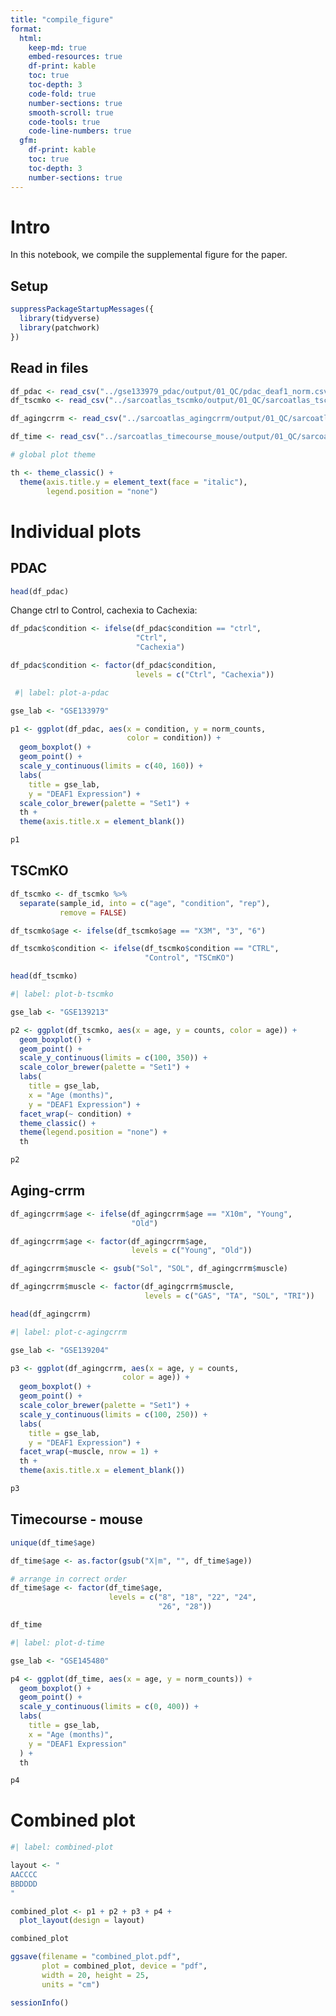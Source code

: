 ```yaml
---
title: "compile_figure"
format:
  html: 
    keep-md: true
    embed-resources: true
    df-print: kable
    toc: true
    toc-depth: 3
    code-fold: true
    number-sections: true
    smooth-scroll: true
    code-tools: true
    code-line-numbers: true
  gfm: 
    df-print: kable
    toc: true 
    toc-depth: 3
    number-sections: true
---
```


# Intro

In this notebook, we compile the supplemental figure for the paper. 

## Setup


```r
suppressPackageStartupMessages({
  library(tidyverse)
  library(patchwork)
})
```


## Read in files

```r
df_pdac <- read_csv("../gse133979_pdac/output/01_QC/pdac_deaf1_norm.csv")
df_tscmko <- read_csv("../sarcoatlas_tscmko/output/01_QC/sarcoatlas_tscmko_deaf1_normcounts.csv")

df_agingcrrm <- read_csv("../sarcoatlas_agingcrrm/output/01_QC/sarcoatlas_agingcrrm_deaf1_normcounts.csv")

df_time <- read_csv("../sarcoatlas_timecourse_mouse/output/01_QC/sarcoatlas_timeseries_deaf1_normcounts.csv")

```
```r
# global plot theme

th <- theme_classic() +
  theme(axis.title.y = element_text(face = "italic"),
        legend.position = "none")
```



# Individual plots

:::{.panel-tabset}

## PDAC

```r
head(df_pdac)
```

Change ctrl to Control, cachexia to Cachexia:
```r
df_pdac$condition <- ifelse(df_pdac$condition == "ctrl", 
                            "Ctrl", 
                            "Cachexia")

df_pdac$condition <- factor(df_pdac$condition, 
                            levels = c("Ctrl", "Cachexia"))
```


```r
 #| label: plot-a-pdac

gse_lab <- "GSE133979"

p1 <- ggplot(df_pdac, aes(x = condition, y = norm_counts,
                          color = condition)) +
  geom_boxplot() + 
  geom_point() +
  scale_y_continuous(limits = c(40, 160)) +
  labs(
    title = gse_lab,
    y = "DEAF1 Expression") +
  scale_color_brewer(palette = "Set1") +
  th +
  theme(axis.title.x = element_blank())

p1
```

## TSCmKO

```r
df_tscmko <- df_tscmko %>% 
  separate(sample_id, into = c("age", "condition", "rep"), 
           remove = FALSE)

df_tscmko$age <- ifelse(df_tscmko$age == "X3M", "3", "6")

df_tscmko$condition <- ifelse(df_tscmko$condition == "CTRL", 
                              "Control", "TSCmKO")

head(df_tscmko)
```


```r
#| label: plot-b-tscmko

gse_lab <- "GSE139213"

p2 <- ggplot(df_tscmko, aes(x = age, y = counts, color = age)) +
  geom_boxplot() +
  geom_point() +
  scale_y_continuous(limits = c(100, 350)) +
  scale_color_brewer(palette = "Set1") +
  labs(
    title = gse_lab, 
    x = "Age (months)", 
    y = "DEAF1 Expression") +
  facet_wrap(~ condition) +
  theme_classic() +
  theme(legend.position = "none") + 
  th

p2
```


## Aging-crrm

```r
df_agingcrrm$age <- ifelse(df_agingcrrm$age == "X10m", "Young",
                           "Old")

df_agingcrrm$age <- factor(df_agingcrrm$age,
                           levels = c("Young", "Old"))

df_agingcrrm$muscle <- gsub("Sol", "SOL", df_agingcrrm$muscle)

df_agingcrrm$muscle <- factor(df_agingcrrm$muscle, 
                              levels = c("GAS", "TA", "SOL", "TRI"))

head(df_agingcrrm)
```


```r
#| label: plot-c-agingcrrm

gse_lab <- "GSE139204"

p3 <- ggplot(df_agingcrrm, aes(x = age, y = counts,
                         color = age)) +
  geom_boxplot() +
  geom_point() +
  scale_color_brewer(palette = "Set1") +
  scale_y_continuous(limits = c(100, 250)) +
  labs(
    title = gse_lab,
    y = "DEAF1 Expression") +
  facet_wrap(~muscle, nrow = 1) +
  th +
  theme(axis.title.x = element_blank())

p3
```


## Timecourse - mouse

```r
unique(df_time$age)
```


```r
df_time$age <- as.factor(gsub("X|m", "", df_time$age))

# arrange in correct order
df_time$age <- factor(df_time$age, 
                      levels = c("8", "18", "22", "24", 
                                 "26", "28"))

df_time
```


```r
#| label: plot-d-time

gse_lab <- "GSE145480"

p4 <- ggplot(df_time, aes(x = age, y = norm_counts)) +
  geom_boxplot() + 
  geom_point() +
  scale_y_continuous(limits = c(0, 400)) +
  labs(
    title = gse_lab,
    x = "Age (months)", 
    y = "DEAF1 Expression"
  ) +
  th

p4
```

:::

# Combined plot

```r
#| label: combined-plot

layout <- "
AACCCC
BBDDDD
"

combined_plot <- p1 + p2 + p3 + p4 +
  plot_layout(design = layout)

combined_plot
```



```r
ggsave(filename = "combined_plot.pdf", 
       plot = combined_plot, device = "pdf", 
       width = 20, height = 25,
       units = "cm")
```




```r
sessionInfo()
```

